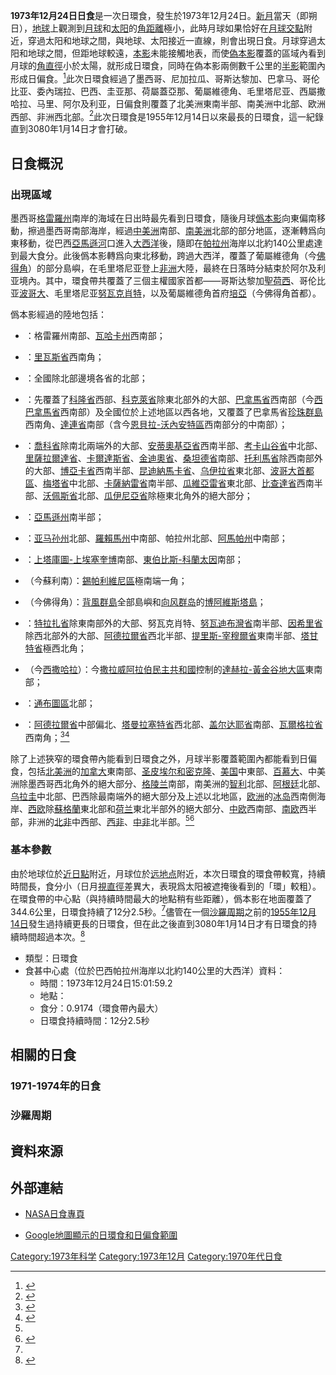 {{NoteTA
|G1=Toponym
|1=zh-cn:亚马孙; zh-tw:亞馬遜
}}
{{Infobox Solar eclipse
| Year        = 1973
| Month       = 12
| Day         = 24
| Type        = 日環食
| Image       = SE1973Dec24A.png
| Image size  = 200px
| Image intro = 1973年12月24日日環食路徑圖
  <!--   日食資料   -->
| Gamma       = 0.4171
| Mag         = 0.9174
| Saros       = 141
| Saros total = 70
| Saros seq   = 21
  <!--     食甚     -->
| Duration    = 12分2.5秒
| Location    = [[巴西|巴西]][[帕拉州|帕拉州]]海岸以北約140公里的[[大西洋|大西洋]]
| Coords      = {{coord|1|5.6|N|48|27.5|W}}
| Width       = 344.6公里
  <!--   開始時間   -->
| Partial     = 
| Start type  = 
| Centre      = 
| Greatest    = 15:01:59.2
  <!--     倒數     -->
| hour        = 15
| minute      = 01
| second      = 59
| Duration_s  = 
}}
'''1973年12月24日日食'''是一次日環食，發生於1973年12月24日。[[新月|新月]]當天（即朔日），[[地球|地球]]上觀測到[[月球|月球]]和[[太阳|太阳]]的[[角距離|角距離]]極小，此時月球如果恰好在[[月球交點|月球交點]]附近，穿過太阳和地球之間，與地球、太阳接近一直線，則會出現日食。月球穿過太阳和地球之間，但距地球較遠，[[本影|本影]]未能接觸地表，而使[[偽本影|偽本影]]覆蓋的區域內看到月球的[[角直徑|角直徑]]小於太陽，就形成日環食，同時在偽本影兩側數千公里的[[半影|半影]]範圍內形成日偏食。<ref name="astron">{{cite web|author=樊忠玉|title=日（月）食|url=http://www.astron.ac.cn/bencandy-51-1630-1.htm|publisher=中国天文科普网|accessdate=2016-03-22|archive-date=2014-09-17|archive-url=https://web.archive.org/web/20140917080048/http://www.astron.ac.cn/bencandy-51-1630-1.htm|dead-url=no}}</ref>此次日環食經過了墨西哥、尼加拉瓜、哥斯达黎加、巴拿马、哥伦比亚、委內瑞拉、巴西、圭亚那、荷屬蓋亞那、葡屬維德角、毛里塔尼亚、西屬撒哈拉、马里、阿尔及利亚，日偏食則覆蓋了北美洲東南半部、南美洲中北部、欧洲西部、非洲西北部。<ref name="NASAGIF">{{cite web|author=Fred Espenak|title=Annular Solar Eclipse of 1973 Dec 24|url=http://eclipse.gsfc.nasa.gov/SEplot/SEplot1951/SE1973Dec24A.GIF|publisher=NASA Eclipse Web Site|accessdate=2016-03-22|archive-date=2020-10-20|archive-url=https://web.archive.org/web/20201020193228/https://eclipse.gsfc.nasa.gov/SEplot/SEplot1951/SE1973Dec24A.GIF|dead-url=no}}{{en}}</ref>此次日環食是1955年12月14日以來最長的日環食，這一紀錄直到3080年1月14日才會打破。

== 日食概況 ==
=== 出現區域 ===
墨西哥[[格雷羅州|格雷羅州]]南岸的海域在日出時最先看到日環食，隨後月球[[僞本影|僞本影]]向東偏南移動，擦過墨西哥南部海岸，經過[[中美洲|中美洲]]南部、[[南美洲|南美洲]]北部的部分地區，逐漸轉爲向東移動，從巴西[[亞馬遜河|亞馬遜河]]口進入[[大西洋|大西洋]]後，隨即在[[帕拉州|帕拉州]]海岸以北約140公里處達到最大食分。此後僞本影轉爲向東北移動，跨過大西洋，覆蓋了葡屬維德角（今[[佛得角|佛得角]]）的部分島嶼，在毛里塔尼亚登上[[非洲|非洲]]大陸，最終在日落時分結束於阿尔及利亚境內。其中，環食帶共覆蓋了三個主權國家首都——哥斯达黎加[[聖荷西_(哥斯大黎加)|聖荷西]]、哥伦比亚[[波哥大|波哥大]]、毛里塔尼亚[[努瓦克肖特|努瓦克肖特]]，以及葡屬維德角首府[[培亞|培亞]]（今佛得角首都）。

僞本影經過的陸地包括：
*{{MEX}}：格雷羅州南部、[[瓦哈卡州|瓦哈卡州]]西南部；
*{{NIC}}：[[里瓦斯省|里瓦斯省]]西南角；
*{{CRI}}：全國除北部邊境各省的北部；
*{{PAN}}：先覆蓋了[[科隆省_(巴拿馬)|科隆省]]西部、[[科克萊省|科克萊省]]除東北部外的大部、[[巴拿馬省|巴拿馬省]]西南部（今[[西巴拿馬省|西巴拿馬省]]西南部）及全國位於上述地區以西各地，又覆蓋了巴拿馬省[[珍珠群島|珍珠群島]]西南角、[[達連省|達連省]]南部（含今[[恩貝拉-沃內安特區|恩貝拉-沃內安特區]]西南部分的中南部）；
*{{COL}}：[[喬科省|喬科省]]除南北兩端外的大部、[[安蒂奧基亞省|安蒂奧基亞省]]西南半部、[[考卡山谷省|考卡山谷省]]中北部、[[里薩拉爾達省|里薩拉爾達省]]、[[卡爾達斯省|卡爾達斯省]]、[[金迪奧省|金迪奧省]]、[[桑坦德省|桑坦德省]]南部、[[托利馬省|托利馬省]]除西南部外的大部、[[博亞卡省|博亞卡省]]西南半部、[[昆迪納馬卡省|昆迪納馬卡省]]、[[乌伊拉省_(哥倫比亞)|乌伊拉省]]東北部、[[波哥大首都區|波哥大首都區]]、[[梅塔省|梅塔省]]中北部、[[卡薩納雷省|卡薩納雷省]]南半部、[[瓜維亞雷省|瓜維亞雷省]]東北部、[[比查達省|比查達省]]西南半部、[[沃佩斯省|沃佩斯省]]北部、[[瓜伊尼亞省|瓜伊尼亞省]]除極東北角外的絕大部分；
*{{flag|VEN|1954}}：[[亞馬遜州_(委內瑞拉)|亞馬遜州]]南半部；
*{{flag|BRA|1968}}：[[亚马孙州_(巴西)|亚马孙州]]北部、[[羅賴馬州|羅賴馬州]]中南部、帕拉州北部、[[阿馬帕州|阿馬帕州]]中南部；
*{{GUY}}：[[上塔庫圖-上埃塞奎博|上塔庫圖-上埃塞奎博]]南部、[[東伯比斯-科蘭太因|東伯比斯-科蘭太因]]南部；
*{{flag|Dutch Guiana}}（今蘇利南）：[[錫帕利維尼區|錫帕利維尼區]]極南端一角；
*{{flag|Portuguese Cape Verde}}（今佛得角）：[[背風群島_(佛得角)|背風群島]]全部島嶼和[[向风群岛_(佛得角)|向风群岛]]的[[博阿維斯塔島|博阿維斯塔島]]；
*{{flag|MRT|1959}}：[[特拉扎省|特拉扎省]]除東南部外的大部、努瓦克肖特、[[努瓦迪布灣省|努瓦迪布灣省]]南半部、[[因希里省|因希里省]]除西北部外的大部、[[阿德拉爾省_(毛里塔尼亞)|阿德拉爾省]]西北半部、[[提里斯-宰穆爾省|提里斯-宰穆爾省]]東南半部、[[塔甘特省|塔甘特省]]極西北角；
*{{flag|Spanish Sahara}}（今[[西撒哈拉|西撒哈拉]]）：今[[撒拉威阿拉伯民主共和國|撒拉威阿拉伯民主共和國]]控制的[[達赫拉-黃金谷地大區|達赫拉-黃金谷地大區]]東南部；
*{{MLI}}：[[通布圖區|通布圖區]]北部；
*{{DZA}}：[[阿德拉爾省_(阿爾及利亞)|阿德拉爾省]]中部偏北、[[塔曼拉塞特省|塔曼拉塞特省]]西北部、[[盖尔达耶省|盖尔达耶省]]南部、[[瓦爾格拉省|瓦爾格拉省]]西南角；<ref>{{cite web|author=Fred Espenak|title=Annular Solar Eclipse of 1973 Dec 24 - Google Maps and Solar Eclipse Paths|url=http://eclipse.gsfc.nasa.gov/SEgoogle/SEgoogle1951/SE1973Dec24Agoogle.html|publisher=NASA Eclipse Web Site|accessdate=2016-03-22|archive-date=2020-10-23|archive-url=https://web.archive.org/web/20201023160536/https://eclipse.gsfc.nasa.gov/SEgoogle/SEgoogle1951/SE1973Dec24Agoogle.html|dead-url=no}}{{en}}</ref><ref>{{cite web|author=Xavier M. Jubier|title=Eclipse Annulaire de Soleil du 24 décembre 1973 - Cartographie Interactive Google (1973 December 24 Annular Solar Eclipse - Interactive Google Map)|url=http://xjubier.free.fr/site_pages/solar_eclipses/xSE_GoogleMap3.php?Ecl=+19731224|accessdate=2016-03-22|archive-date=2017-04-06|archive-url=https://web.archive.org/web/20170406182437/http://xjubier.free.fr/site_pages/solar_eclipses/xSE_GoogleMap3.php?Ecl=+19731224|dead-url=no}}{{fr}}{{en}}</ref>

除了上述狹窄的環食帶內能看到日環食之外，月球半影覆蓋範圍內都能看到日偏食，包括[[北美洲|北美洲]]的[[加拿大|加拿大]]東南部、[[圣皮埃尔和密克隆|圣皮埃尔和密克隆]]、[[美国|美国]]中東部、[[百慕大|百慕大]]、中美洲除墨西哥西北角外的絕大部分、[[格陵兰|格陵兰]]南部，南美洲的[[智利|智利]]北部、[[阿根廷|阿根廷]]北部、[[乌拉圭|乌拉圭]]中北部、巴西除最南端外的絕大部分及上述以北地區，[[欧洲|欧洲]]的[[冰岛|冰岛]]西南側海岸、[[西欧|西欧]]除[[蘇格蘭|蘇格蘭]]東北部和[[荷兰|荷兰]]東北半部外的絕大部分、[[中欧|中欧]]西南部、[[南欧|南欧]]西半部，非洲的[[北部非洲|北非]]中西部、[[西部非洲|西非]]、[[中部非洲|中非]]北半部。<ref name="NASAGIF"/><ref>{{cite web|author=Fred Espenak|title=Catalog of Solar Eclipses (1901 to 2000)|url=http://eclipse.gsfc.nasa.gov/SEcat5/SE1901-2000.html|publisher=NASA Eclipse Web Site|accessdate=2016-03-22|archive-date=2008-08-29|archive-url=https://web.archive.org/web/20080829151131/http://eclipse.gsfc.nasa.gov/SEcat5/SE1901-2000.html|dead-url=no}}{{en}}</ref>

=== 基本參數 ===
由於地球位於[[近日點和遠日點|近日點]]附近，月球位於[[远地点|远地点]]附近，本次日環食的環食帶較寬，持續時間長，食分小（日月[[視直徑|視直徑]]差異大，表現爲太阳被遮掩後看到的「環」較粗）。在環食帶的中心點（與持續時間最大的地點稍有些距離），僞本影在地面覆蓋了344.6公里，日環食持續了12分2.5秒。<ref name="NASAGIF"/>儘管在一個[[沙羅周期|沙羅周期]]之前的[[1955年12月14日日食|1955年12月14日]]發生過持續更長的日環食，但在此之後直到3080年1月14日才有日環食的持續時間超過本次。<ref>{{cite web|title=Annular Solar Eclipses with Durations Exceeding 11m 00s: -3999 to 6000|url=http://eclipse.gsfc.nasa.gov/SEcatmax/SE-3999-6000MaxA.html|publisher=NASA Eclipse Web Site|accessdate=2016-03-22|archive-date=2019-06-10|archive-url=https://web.archive.org/web/20190610155328/https://eclipse.gsfc.nasa.gov/SEcatmax/SE-3999-6000MaxA.html|dead-url=no}}{{en}}</ref>

{{NoteUTC}}
* 類型：日環食
* 食甚中心處（位於巴西帕拉州海岸以北約140公里的大西洋）資料：
** 時間：1973年12月24日15:01:59.2
** 地點：{{coord|1|5.6|N|48|27.5|W}}
** 食分：0.9174（環食帶內最大）
** 日環食持續時間：12分2.5秒

== 相關的日食 ==
=== 1971-1974年的日食 ===
{{Solar eclipse set 1971-1974}}

=== 沙羅周期 ===
{{Solar Saros series 141}}

== 資料來源 ==
{{reflist}}

== 外部連結 ==
{{日食主題}}
* [http://eclipse.gsfc.nasa.gov/solar.html NASA日食專頁]{{Wayback|url=http://eclipse.gsfc.nasa.gov/solar.html |date=20190108200537 }}{{en}}
{{Solar eclipse NASA reference|1951/SE1973Dec24A}}
* [http://xjubier.free.fr/site_pages/solar_eclipses/xSE_GoogleMap3.php?Ecl=+19731224 Google地圖顯示的日環食和日偏食範圍]{{Wayback|url=http://xjubier.free.fr/site_pages/solar_eclipses/xSE_GoogleMap3.php?Ecl=+19731224 |date=20170406182437 }}{{fr}}{{en}}

{{Solar eclipses
|nature=日環食
|previous=[[1973年6月30日日食|1973年6月30日日食]]|natureprevious=日全食
|previoussamenature=[[1973年1月4日日食|1973年1月4日日食]]
|next=[[1974年6月20日日食|1974年6月20日日食]]|naturenext=日全食
|nextsamenature=[[1976年4月29日日食|1976年4月29日日食]]
}}
{{日食}}

[[Category:1973年科学|Category:1973年科学]]
[[Category:1973年12月|Category:1973年12月]]
[[Category:1970年代日食|Category:1970年代日食]]